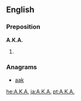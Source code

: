 {{also|aka|Aka|åka|AKA}}
==English==

===Preposition===
'''A.K.A.'''

# {{alternative spelling of|AKA}}

===Anagrams===
* [[aak#English|aak]]

[[he:A.K.A.]]
[[ja:A.K.A.]]
[[pt:A.K.A.]]